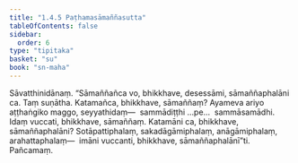 ```yaml
---
title: "1.4.5 Paṭhamasāmaññasutta"
tableOfContents: false
sidebar:
  order: 6
type: "tipitaka"
basket: "su"
book: "sn-maha"
---
```



<DynamicBreadcrumb />

<Division number="35" book="sn-maha">

<Paragraph number="131" book="sn-maha">
Sāvatthinidānaṃ. “Sāmaññañca vo, bhikkhave, desessāmi, sāmaññaphalāni ca. Taṃ suṇātha. Katamañca, bhikkhave, sāmaññaṃ? Ayameva ariyo aṭṭhaṅgiko maggo, seyyathidaṃ—  sammādiṭṭhi …pe…  sammāsamādhi. Idaṃ vuccati, bhikkhave, sāmaññaṃ. Katamāni ca, bhikkhave, sāmaññaphalāni? Sotāpattiphalaṃ, sakadāgāmiphalaṃ, anāgāmiphalaṃ, arahattaphalaṃ—  imāni vuccanti, bhikkhave, sāmaññaphalānī”ti.

</Paragraph>
</Division>

<Paragraph number="132" type="center" book="sn-maha">
Pañcamaṃ.
</Paragraph>
